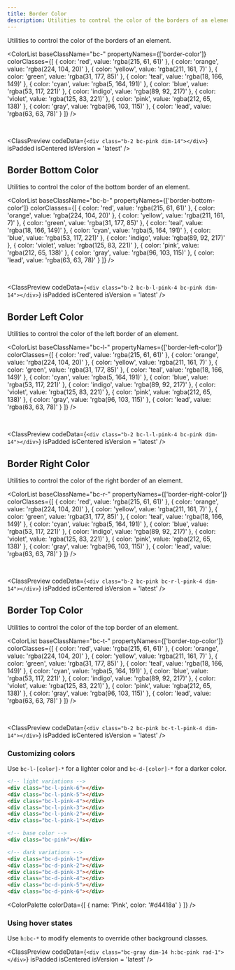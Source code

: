 ```yaml
---
title: Border Color
description: Utilities to control the color of the borders of an element.
---
```



Utilities to control the color of the borders of an element.

<ColorList 
  baseClassName="bc-" 
  propertyNames={['border-color']} 
  colorClasses={[
    { color: 'red', value: 'rgba(215, 61, 61)' },
    { color: 'orange', value: 'rgba(224, 104, 20)' },
    { color: 'yellow', value: 'rgba(211, 161, 7)' },
    { color: 'green', value: 'rgba(31, 177, 85)' },
    { color: 'teal', value: 'rgba(18, 166, 149)' },
    { color: 'cyan', value: 'rgba(5, 164, 191)' },
    { color: 'blue', value: 'rgba(53, 117, 221)' },
    { color: 'indigo', value: 'rgba(89, 92, 217)' },
    { color: 'violet', value: 'rgba(125, 83, 221)' },
    { color: 'pink', value: 'rgba(212, 65, 138)' },
    { color: 'gray', value: 'rgba(96, 103, 115)' },
    { color: 'lead', value: 'rgba(63, 63, 78)' }
  ]}
/>

<br />

<ClassPreview
  codeData={`<div class="b-2 bc-pink dim-14"></div>`}
  isPadded
  isCentered
  isVersion = 'latest'
/>

## Border Bottom Color

Utilities to control the color of the bottom border of an element.

<ColorList 
  baseClassName="bc-b-" 
  propertyNames={['border-bottom-color']} 
  colorClasses={[
    { color: 'red', value: 'rgba(215, 61, 61)' },
    { color: 'orange', value: 'rgba(224, 104, 20)' },
    { color: 'yellow', value: 'rgba(211, 161, 7)' },
    { color: 'green', value: 'rgba(31, 177, 85)' },
    { color: 'teal', value: 'rgba(18, 166, 149)' },
    { color: 'cyan', value: 'rgba(5, 164, 191)' },
    { color: 'blue', value: 'rgba(53, 117, 221)' },
    { color: 'indigo', value: 'rgba(89, 92, 217)' },
    { color: 'violet', value: 'rgba(125, 83, 221)' },
    { color: 'pink', value: 'rgba(212, 65, 138)' },
    { color: 'gray', value: 'rgba(96, 103, 115)' },
    { color: 'lead', value: 'rgba(63, 63, 78)' }
  ]}
/>

<br />

<ClassPreview
  codeData={`<div class="b-2 bc-b-l-pink-4 bc-pink dim-14"></div>`}
  isPadded
  isCentered
  isVersion = 'latest'
/>

## Border Left Color

Utilities to control the color of the left border of an element.

<ColorList 
  baseClassName="bc-l-" 
  propertyNames={['border-left-color']} 
  colorClasses={[
    { color: 'red', value: 'rgba(215, 61, 61)' },
    { color: 'orange', value: 'rgba(224, 104, 20)' },
    { color: 'yellow', value: 'rgba(211, 161, 7)' },
    { color: 'green', value: 'rgba(31, 177, 85)' },
    { color: 'teal', value: 'rgba(18, 166, 149)' },
    { color: 'cyan', value: 'rgba(5, 164, 191)' },
    { color: 'blue', value: 'rgba(53, 117, 221)' },
    { color: 'indigo', value: 'rgba(89, 92, 217)' },
    { color: 'violet', value: 'rgba(125, 83, 221)' },
    { color: 'pink', value: 'rgba(212, 65, 138)' },
    { color: 'gray', value: 'rgba(96, 103, 115)' },
    { color: 'lead', value: 'rgba(63, 63, 78)' }
  ]}
/>

<br />

<ClassPreview
  codeData={`<div class="b-2 bc-l-l-pink-4 bc-pink dim-14"></div>`}
  isPadded
  isCentered
  isVersion = 'latest'
/>

## Border Right Color

Utilities to control the color of the right border of an element.

<ColorList 
  baseClassName="bc-r-" 
  propertyNames={['border-right-color']} 
  colorClasses={[
    { color: 'red', value: 'rgba(215, 61, 61)' },
    { color: 'orange', value: 'rgba(224, 104, 20)' },
    { color: 'yellow', value: 'rgba(211, 161, 7)' },
    { color: 'green', value: 'rgba(31, 177, 85)' },
    { color: 'teal', value: 'rgba(18, 166, 149)' },
    { color: 'cyan', value: 'rgba(5, 164, 191)' },
    { color: 'blue', value: 'rgba(53, 117, 221)' },
    { color: 'indigo', value: 'rgba(89, 92, 217)' },
    { color: 'violet', value: 'rgba(125, 83, 221)' },
    { color: 'pink', value: 'rgba(212, 65, 138)' },
    { color: 'gray', value: 'rgba(96, 103, 115)' },
    { color: 'lead', value: 'rgba(63, 63, 78)' }
  ]}
/>

<br />

<ClassPreview
  codeData={`<div class="b-2 bc-pink bc-r-l-pink-4 dim-14"></div>`}
  isPadded
  isCentered
  isVersion = 'latest'
/>

## Border Top Color

Utilities to control the color of the top border of an element.

<ColorList 
  baseClassName="bc-t-" 
  propertyNames={['border-top-color']} 
  colorClasses={[
    { color: 'red', value: 'rgba(215, 61, 61)' },
    { color: 'orange', value: 'rgba(224, 104, 20)' },
    { color: 'yellow', value: 'rgba(211, 161, 7)' },
    { color: 'green', value: 'rgba(31, 177, 85)' },
    { color: 'teal', value: 'rgba(18, 166, 149)' },
    { color: 'cyan', value: 'rgba(5, 164, 191)' },
    { color: 'blue', value: 'rgba(53, 117, 221)' },
    { color: 'indigo', value: 'rgba(89, 92, 217)' },
    { color: 'violet', value: 'rgba(125, 83, 221)' },
    { color: 'pink', value: 'rgba(212, 65, 138)' },
    { color: 'gray', value: 'rgba(96, 103, 115)' },
    { color: 'lead', value: 'rgba(63, 63, 78)' }
  ]}
/>

<br />

<ClassPreview
  codeData={`<div class="b-2 bc-pink bc-t-l-pink-4 dim-14"></div>`}
  isPadded
  isCentered
  isVersion = 'latest'
/>

### Customizing colors

Use `bc-l-[color]-*` for a lighter color and `bc-d-[color]-*` for a darker color.

```html
<!-- light variations -->
<div class="bc-l-pink-6"></div>
<div class="bc-l-pink-5"></div>
<div class="bc-l-pink-4"></div>
<div class="bc-l-pink-3"></div>
<div class="bc-l-pink-2"></div>
<div class="bc-l-pink-1"></div>

<!-- base color -->
<div class="bc-pink"></div>

<!-- dark variations -->
<div class="bc-d-pink-1"></div>
<div class="bc-d-pink-2"></div>
<div class="bc-d-pink-3"></div>
<div class="bc-d-pink-4"></div>
<div class="bc-d-pink-5"></div>
<div class="bc-d-pink-6"></div>
```

<ColorPalette
  colorData={[
    {
      name: 'Pink',
      color: '#d4418a'
    }
  ]}
/>

### Using hover states

Use `h:bc-*` to modify elements to override other background classes.

<ClassPreview
  codeData={`<div class="bc-gray dim-14 h:bc-pink rad-1"></div>`}
  isPadded
  isCentered
  isVersion = 'latest'
/>